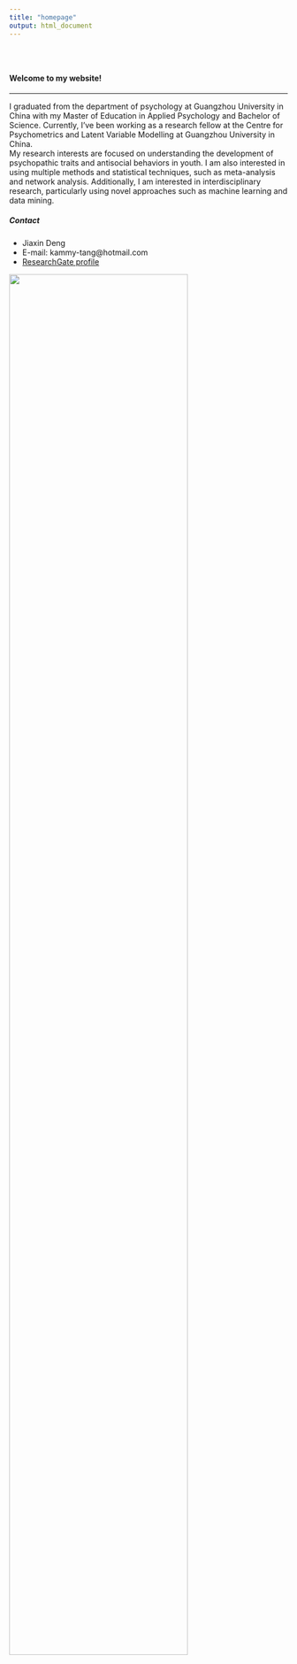 ```yaml
---
title: "homepage"
output: html_document
---
```


<style type="text/css">
.title {
  display: none;
}

#getting-started img {
  margin-right: 10px;
}

</style>

<div class="row" style="padding-top: 30px;">
<div class="col-sm-6">

#### Welcome to my website!
***
I graduated from the department of psychology at Guangzhou University in China with my Master of Education in Applied Psychology and Bachelor of Science. Currently, I’ve been working as a research fellow at the Centre for Psychometrics and Latent Variable Modelling at Guangzhou University in China.  
My research interests are focused on understanding the development of psychopathic traits and antisocial behaviors in youth. I am also interested in using multiple methods and statistical techniques, such as meta-analysis and network analysis. Additionally, I am interested in interdisciplinary research, particularly using novel approaches such as machine learning and data mining.  


##### Contact
* Jiaxin Deng
* E-mail: kammy-tang@hotmail.com
* [ResearchGate profile](https://www.researchgate.net/profile/Jiaxin_Deng3)






</div>
<div class="col-sm-6">



![](images/pic 1.jpg){width=80%}
</a>
</div>
